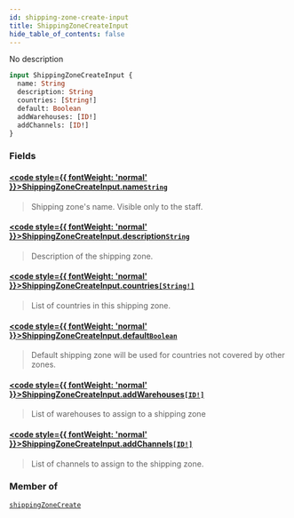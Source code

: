 ```yaml
---
id: shipping-zone-create-input
title: ShippingZoneCreateInput
hide_table_of_contents: false
---
```








No description

```graphql
input ShippingZoneCreateInput {
  name: String
  description: String
  countries: [String!]
  default: Boolean
  addWarehouses: [ID!]
  addChannels: [ID!]
}
```


### Fields

#### [<code style={{ fontWeight: 'normal' }}>ShippingZoneCreateInput.<b>name</b></code>](#)<Bullet />[`String`](../../../developer/api-reference/scalars/string) <Badge class="secondary" text="scalar"/>
> Shipping zone's name. Visible only to the staff.
> 

#### [<code style={{ fontWeight: 'normal' }}>ShippingZoneCreateInput.<b>description</b></code>](#)<Bullet />[`String`](../../../developer/api-reference/scalars/string) <Badge class="secondary" text="scalar"/>
> Description of the shipping zone.
> 

#### [<code style={{ fontWeight: 'normal' }}>ShippingZoneCreateInput.<b>countries</b></code>](#)<Bullet />[`[String!]`](../../../developer/api-reference/scalars/string) <Badge class="secondary" text="list"/> <Badge class="secondary" text="scalar"/>
> List of countries in this shipping zone.
> 

#### [<code style={{ fontWeight: 'normal' }}>ShippingZoneCreateInput.<b>default</b></code>](#)<Bullet />[`Boolean`](../../../developer/api-reference/scalars/boolean) <Badge class="secondary" text="scalar"/>
> Default shipping zone will be used for countries not covered by other zones.
> 

#### [<code style={{ fontWeight: 'normal' }}>ShippingZoneCreateInput.<b>addWarehouses</b></code>](#)<Bullet />[`[ID!]`](../../../developer/api-reference/scalars/id) <Badge class="secondary" text="list"/> <Badge class="secondary" text="scalar"/>
> List of warehouses to assign to a shipping zone
> 

#### [<code style={{ fontWeight: 'normal' }}>ShippingZoneCreateInput.<b>addChannels</b></code>](#)<Bullet />[`[ID!]`](../../../developer/api-reference/scalars/id) <Badge class="secondary" text="list"/> <Badge class="secondary" text="scalar"/>
> List of channels to assign to the shipping zone.
> 



### Member of

[`shippingZoneCreate`](../../../developer/api-reference/mutations/shipping-zone-create)  <Badge class="secondary" text="mutation"/>



